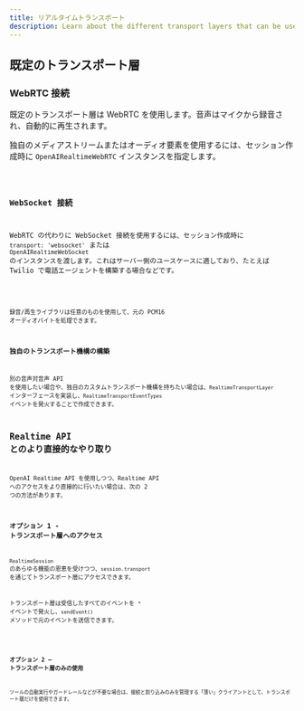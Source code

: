 ```yaml
---
title: リアルタイムトランスポート
description: Learn about the different transport layers that can be used with Realtime Agents.
---
```




## 既定のトランスポート層

### WebRTC 接続

既定のトランスポート層は WebRTC を使用します。音声はマイクから録音され、自動的に再生されます。

独自のメディアストリームまたはオーディオ要素を使用するには、セッション作成時に `OpenAIRealtimeWebRTC` インスタンスを指定します。

<Code lang="typescript" code={customWebRTCTransportExample} />

### WebSocket 接続

WebRTC の代わりに WebSocket 接続を使用するには、セッション作成時に `transport: 'websocket'` または `OpenAIRealtimeWebSocket` のインスタンスを渡します。これはサーバー側のユースケースに適しており、たとえば Twilio で電話エージェントを構築する場合などです。

<Code lang="typescript" code={websocketSessionExample} />

録音/再生ライブラリは任意のものを使用して、元の PCM16 オーディオバイトを処理できます。

### 独自のトランスポート機構の構築

別の音声対音声 API を使用したい場合や、独自のカスタムトランスポート機構を持ちたい場合は、`RealtimeTransportLayer` インターフェースを実装し、`RealtimeTransportEventTypes` イベントを発火することで作成できます。

## Realtime API とのより直接的なやり取り

OpenAI Realtime API を使用しつつ、Realtime API へのアクセスをより直接的に行いたい場合は、次の 2 つの方法があります。

### オプション 1 - トランスポート層へのアクセス

`RealtimeSession` のあらゆる機能の恩恵を受けつつ、`session.transport` を通じてトランスポート層にアクセスできます。

トランスポート層は受信したすべてのイベントを `*` イベントで発火し、`sendEvent()` メソッドで元のイベントを送信できます。

<Code lang="typescript" code={transportEventsExample} />

### オプション 2 — トランスポート層のみの使用

ツールの自動実行やガードレールなどが不要な場合は、接続と割り込みのみを管理する「薄い」クライアントとして、トランスポート層だけを使用できます。

<Code lang="typescript" code={thinClientExample} />
